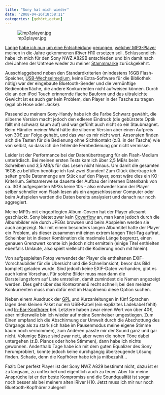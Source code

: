 ```yaml
---
title: "Sony hat mich wieder"
date: "2008-04-26T18:58:11"
categories: [gehört,getan]
---
```


![mp3player.jpg](mp3player.jpg)

[Lange](/blog/2007/12/20/nicht-ohne-fernbedienung/) [habe ich nun](/blog/2008/01/21/stand-der-technik/) [um eine Entscheidung](/blog/2008/02/05/stand-der-technik-ii/) [gerungen](/blog/2008/02/13/stand-der-technik-iii/), [welcher MP3-Player](/blog/2008/03/02/stand-der-technik-iv/) meinen in die Jahre gekommenen iRiver H10 ersetzen soll. Schlussendlich habe ich mich für den Sony NWZ A829B entschieden und bin damit nach drei Jahren der Untreue wieder zu meiner [Stammmarke](/blog/2008/03/12/sackgasse-der-evolution/) zurückgekehrt.

Ausschlaggebend neben den Standardkriterien (mindestens 16GB Flash-Speicher, [USB-Wechselmedium](http://m.kausl.net/nwz-a818-review.html), keine Extra-Software für die Bibliothek nötig) war der eingebaute Bluetooth-Sender und die vernünftige Bedienoberfläche, die andere Konkurrenten nicht aufweisen können. Durch die an den iPod Touch erinnernde flache Bauform und das ultraleichte Gewicht ist es auch gar kein Problem, den Player in der Tasche zu tragen (egal ob Hose oder Jacke).

Passend zu meinem Sony-Handy habe ich die Farbe Schwarz gewählt, die silberne Version macht jedoch den edleren Eindruck (die gebürstete Optik fällt mit schwarz kaum auf) und war gefühlt auch nicht so ein Staubmagnet. Beim Händler meiner Wahl hätte die silberne Version aber einen Aufpreis von 30€ zur Folge gehabt, und das war es mir nicht wert. Ansonsten finden sich die Tasten für die Bedienung ohne Sichtkontakt (z.B. in der Tasche) wie von selbst, so dass ich die fehlende Fernbedienung gar nicht vermisse.

Leider ist der Performance bei der Datenübertragung für ein Flash-Medium unterirdisch. Bei meinen ersten Tests kam ich über 2,5 MB/s beim Schreiben und 3,5 MB/s für das Lesen nicht hinaus. Um damit die gesamten 16GB zu befüllen benötige ich fast zwei Stunden! Zum Glück übertrage ich selten große Datenmenge am Stück auf den Player, sonst wäre dies ein KO-Kriterium. Seltsamerweise dauerte der Aufbau der internen Datenbank von ca. 3GB aufgespielten MP3s keine 10s - also entweder kann der Player selber schneller vom Flash lesen als ein angeschlossener Computer oder beim Aufspielen werden die Daten bereits analysiert und danach nur noch aggregiert.

Meine MP3s mit eingepflegten Album-Covern hat der Player allesamt geschluckt. Sony bietet zwar kein [Coverflow](http://en.wikipedia.org/wiki/Coverflow) an, man kann jedoch durch die Albumbilder wie durch JPEGs browsen und beim Abspielen werden sie auch angezeigt. Nur mit einem besonders langen Albumtitel hatte der Player ein Problem, als dieser zusammen mit einen extrem langen Titel-Tag auftrat. Scheinbar ist in dieser Kombination die maximale Länge begrenzt, einen genauen Grenzwert konnte ich jedoch nicht ermitteln (einige Titel enthielten ebenfalls Umlaute, also spielt vielleicht die Kodierung noch mit hinein).

Von aufgespielten Fotos verwendet der Player die enthaltenen EXIF-Vorschaubilder für die Übersicht und die Schnellansicht, bevor das Bild komplett geladen wurde. Sind jedoch keine EXIF-Daten vorhanden, gibt es auch keine Vorschau. Für solche Bilder muss man dann die Darstellungsform auf Liste umstellen, damit zumindest die Namen angezeigt werden. Dies geht über das Kontextmenü recht schnell; bei den meisten Konkurrenten muss man dafür erst im Hauptmenü diese Option suchen.

Neben einem Ausdruck der [GPL](http://de.wikipedia.org/wiki/GNU_General_Public_License) und Kurzanleitungen in fünf Sprachen lagen dem kleinen Paket nur ein USB-Kabel (ein explizites Ladekabel fehlt) und [In-Ear-Kopfhörer](http://www.sony.de/view/ShowProduct.action?product=MDR-EX85LP&site=odw_de_DE&imageType=Main&category=HDO+Performance+In-ear) bei. Letztere haben zwar einen Wert von über 40€, aber mittlerweile bin ich wieder auf meine Sennheiser umgestiegen. Zum Einen empfand ich die Abschirmung der Umwelt durch die Abschottung des Ohrgangs als zu stark (ich habe im Pausenmodus meine eigene Stimme kaum noch vernommen), zum Anderen passte mir der Sound ganz und gar nicht. Volumige Bässe sind zwar nett, aber wenn die hohen Töne dabei untergehen (z.B. Pianos oder hohe Stimmen), dann habe ich nichts gewonnen. Anderthalb Tage habe ich mit dem guten Equalizer des Sony herumprobiert, konnte jedoch keine durchgängig überzeugende Lösung finden. Schade, denn die Kopfhörer habe ich ja mitbezahlt...

Fazit: Der perfekt Player ist der Sony NWZ A829 bestimmt nicht, dazu ist er zu langsam, zu unflexibel und eigentlich auch zu teuer. Aber für meine Ansprüche ist er der beste Kompromiss und die Soundqualität ist sogar noch besser als bei meinem alten iRiver H10. Jetzt muss ich mir nur noch Bluetooth-Kopfhörer zulegen!
